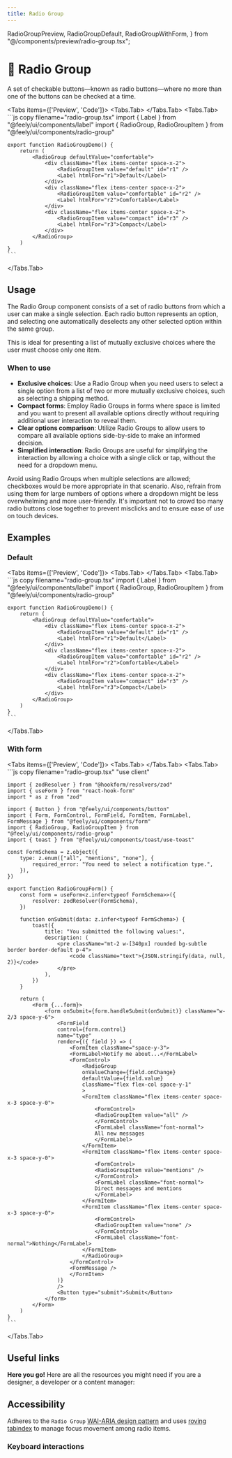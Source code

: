 ```yaml
---
title: Radio Group
---
```


  RadioGroupPreview,
  RadioGroupDefault,
  RadioGroupWithForm,
} from "@/components/preview/radio-group.tsx";

# 💠 Radio Group

A set of checkable buttons—known as radio buttons—where no more than one of the buttons can be checked at a time.

<Tabs items={['Preview', 'Code']}>
  <Tabs.Tab>
    <RadioGroupPreview />
  </Tabs.Tab>
  <Tabs.Tab>
    ```js copy filename="radio-group.tsx"
    import { Label } from "@feely/ui/components/label"
    import { RadioGroup, RadioGroupItem } from "@feely/ui/components/radio-group"

    export function RadioGroupDemo() {
        return (
            <RadioGroup defaultValue="comfortable">
                <div className="flex items-center space-x-2">
                    <RadioGroupItem value="default" id="r1" />
                    <Label htmlFor="r1">Default</Label>
                </div>
                <div className="flex items-center space-x-2">
                    <RadioGroupItem value="comfortable" id="r2" />
                    <Label htmlFor="r2">Comfortable</Label>
                </div>
                <div className="flex items-center space-x-2">
                    <RadioGroupItem value="compact" id="r3" />
                    <Label htmlFor="r3">Compact</Label>
                </div>
            </RadioGroup>
        )
    }
    ```

  </Tabs.Tab>
</Tabs>

## Usage

The Radio Group component consists of a set of radio buttons from which a user can make a single selection. Each radio button represents an option, and selecting one automatically deselects any other selected option within the same group.

This is ideal for presenting a list of mutually exclusive choices where the user must choose only one item.

### When to use

- **Exclusive choices**: Use a Radio Group when you need users to select a single option from a list of two or more mutually exclusive choices, such as selecting a shipping method.
- **Compact forms**: Employ Radio Groups in forms where space is limited and you want to present all available options directly without requiring additional user interaction to reveal them.
- **Clear options comparison**: Utilize Radio Groups to allow users to compare all available options side-by-side to make an informed decision.
- **Simplified interaction**: Radio Groups are useful for simplifying the interaction by allowing a choice with a single click or tap, without the need for a dropdown menu.

Avoid using Radio Groups when multiple selections are allowed; checkboxes would be more appropriate in that scenario. Also, refrain from using them for large numbers of options where a dropdown might be less overwhelming and more user-friendly. It's important not to crowd too many radio buttons close together to prevent misclicks and to ensure ease of use on touch devices.

## Examples

### Default

<Tabs items={['Preview', 'Code']}>
  <Tabs.Tab>
    <RadioGroupDefault />
  </Tabs.Tab>
  <Tabs.Tab>
    ```js copy filename="radio-group.tsx"
    import { Label } from "@feely/ui/components/label"
    import { RadioGroup, RadioGroupItem } from "@feely/ui/components/radio-group"

    export function RadioGroupDemo() {
        return (
            <RadioGroup defaultValue="comfortable">
                <div className="flex items-center space-x-2">
                    <RadioGroupItem value="default" id="r1" />
                    <Label htmlFor="r1">Default</Label>
                </div>
                <div className="flex items-center space-x-2">
                    <RadioGroupItem value="comfortable" id="r2" />
                    <Label htmlFor="r2">Comfortable</Label>
                </div>
                <div className="flex items-center space-x-2">
                    <RadioGroupItem value="compact" id="r3" />
                    <Label htmlFor="r3">Compact</Label>
                </div>
            </RadioGroup>
        )
    }
    ```

  </Tabs.Tab>
</Tabs>

### With form

<Tabs items={['Preview', 'Code']}>
  <Tabs.Tab>
    <RadioGroupWithForm />
  </Tabs.Tab>
  <Tabs.Tab>
    ```js copy filename="radio-group.tsx"
    "use client"

    import { zodResolver } from "@hookform/resolvers/zod"
    import { useForm } from "react-hook-form"
    import * as z from "zod"

    import { Button } from "@feely/ui/components/button"
    import { Form, FormControl, FormField, FormItem, FormLabel, FormMessage } from "@feely/ui/components/form"
    import { RadioGroup, RadioGroupItem } from "@feely/ui/components/radio-group"
    import { toast } from "@feely/ui/components/toast/use-toast"

    const FormSchema = z.object({
        type: z.enum(["all", "mentions", "none"], {
            required_error: "You need to select a notification type.",
        }),
    })

    export function RadioGroupForm() {
        const form = useForm<z.infer<typeof FormSchema>>({
            resolver: zodResolver(FormSchema),
        })

        function onSubmit(data: z.infer<typeof FormSchema>) {
            toast({
                title: "You submitted the following values:",
                description: (
                    <pre className="mt-2 w-[340px] rounded bg-subtle border border-default p-4">
                        <code className="text">{JSON.stringify(data, null, 2)}</code>
                    </pre>
                ),
            })
        }

        return (
            <Form {...form}>
                <form onSubmit={form.handleSubmit(onSubmit)} className="w-2/3 space-y-6">
                    <FormField
                    control={form.control}
                    name="type"
                    render={({ field }) => (
                        <FormItem className="space-y-3">
                        <FormLabel>Notify me about...</FormLabel>
                        <FormControl>
                            <RadioGroup
                            onValueChange={field.onChange}
                            defaultValue={field.value}
                            className="flex flex-col space-y-1"
                            >
                            <FormItem className="flex items-center space-x-3 space-y-0">
                                <FormControl>
                                <RadioGroupItem value="all" />
                                </FormControl>
                                <FormLabel className="font-normal">
                                All new messages
                                </FormLabel>
                            </FormItem>
                            <FormItem className="flex items-center space-x-3 space-y-0">
                                <FormControl>
                                <RadioGroupItem value="mentions" />
                                </FormControl>
                                <FormLabel className="font-normal">
                                Direct messages and mentions
                                </FormLabel>
                            </FormItem>
                            <FormItem className="flex items-center space-x-3 space-y-0">
                                <FormControl>
                                <RadioGroupItem value="none" />
                                </FormControl>
                                <FormLabel className="font-normal">Nothing</FormLabel>
                            </FormItem>
                            </RadioGroup>
                        </FormControl>
                        <FormMessage />
                        </FormItem>
                    )}
                    />
                    <Button type="submit">Submit</Button>
                </form>
            </Form>
        )
    }
    ```

  </Tabs.Tab>
</Tabs>

## Useful links

**Here you go!** Here are all the resources you might need if you are a designer, a developer or a content manager:

<Cards className="mt-8">
  <Card
    title="🤖 Storybook"
    href="https://www.stories.feely.so/?path=/docs/components-radiogroup--documentation"
  />
  <Card
    title="🪄 Figma"
    href="https://www.figma.com/design/Jfto7FUoU7mSpnv9uESD60/%F0%9F%9F%A0-feely---design-system?node-id=540-8873&t=nua4UmG9Iu1hfUAm-1"
  />
  <Card
    title="🐝 API Reference"
    href="https://www.radix-ui.com/primitives/docs/components/radio-group#api-reference"
  />
</Cards>

## Accessibility

Adheres to the `Radio Group` [WAI-ARIA design pattern](https://www.w3.org/WAI/ARIA/apg/patterns/radio/) and uses [roving tabindex](https://www.w3.org/WAI/ARIA/apg/patterns/radio/examples/radio/) to manage focus movement among radio items.

### Keyboard interactions

<AccessibilityTable rows={radioGroupAccessibilityData} />
